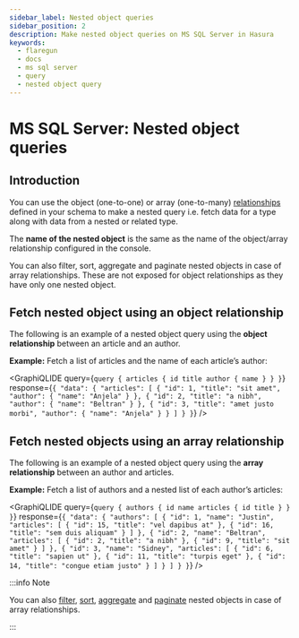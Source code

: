 ```yaml
---
sidebar_label: Nested object queries
sidebar_position: 2
description: Make nested object queries on MS SQL Server in Hasura
keywords:
  - flaregun
  - docs
  - ms sql server
  - query
  - nested object query
---
```



# MS SQL Server: Nested object queries

## Introduction

You can use the object (one-to-one) or array (one-to-many)
[relationships](/graphql/core/databases/ms-sql-server/schema/table-relationships/index.mdx) defined in your
schema to make a nested query i.e. fetch data for a type along with data
from a nested or related type.

The **name of the nested object** is the same as the name of the
object/array relationship configured in the console.

You can also filter, sort, aggregate and paginate nested objects in case
of array relationships. These are not exposed for object relationships
as they have only one nested object.

## Fetch nested object using an object relationship

The following is an example of a nested object query using the **object
relationship** between an article and an author.

**Example:** Fetch a list of articles and the name of each article’s
author:

<GraphiQLIDE
  query={`query {
      articles {
        id
        title
        author {
          name
        }
      }
    }`}
  response={`{
  "data": {
    "articles": [
      {
        "id": 1,
        "title": "sit amet",
        "author": {
          "name": "Anjela"
        }
      },
      {
        "id": 2,
        "title": "a nibh",
        "author": {
          "name": "Beltran"
        }
      },
      {
        "id": 3,
        "title": "amet justo morbi",
        "author": {
          "name": "Anjela"
        }
      }
    ]
  }
}`}
/>

## Fetch nested objects using an array relationship

The following is an example of a nested object query using the **array
relationship** between an author and articles.

**Example:** Fetch a list of authors and a nested list of each author’s
articles:

<GraphiQLIDE
  query={`query {
  authors {
    id
    name
    articles {
      id
      title
    }
  }
}`}
  response={`{
  "data": {
    "authors": [
      {
        "id": 1,
        "name": "Justin",
        "articles": [
          {
            "id": 15,
            "title": "vel dapibus at"
          },
          {
            "id": 16,
            "title": "sem duis aliquam"
          }
        ]
      },
      {
        "id": 2,
        "name": "Beltran",
        "articles": [
          {
            "id": 2,
            "title": "a nibh"
          },
          {
            "id": 9,
            "title": "sit amet"
          }
        ]
      },
      {
        "id": 3,
        "name": "Sidney",
        "articles": [
          {
            "id": 6,
            "title": "sapien ut"
          },
          {
            "id": 11,
            "title": "turpis eget"
          },
          {
            "id": 14,
            "title": "congue etiam justo"
          }
        ]
      }
    ]
  }
}`}
/>

:::info Note

You can also [filter](/graphql/core/databases/ms-sql-server/queries/query-filters.mdx#ms-sql-server-nested-filter),
[sort](/graphql/core/databases/ms-sql-server/queries/sorting.mdx#ms-sql-server-nested-sort),
[aggregate](/graphql/core/databases/ms-sql-server/queries/aggregation-queries.mdx#ms-sql-server-nested-aggregate) and
[paginate](/graphql/core/databases/ms-sql-server/queries/pagination.mdx#ms-sql-server-nested-paginate) nested objects in case of
array relationships.

:::
